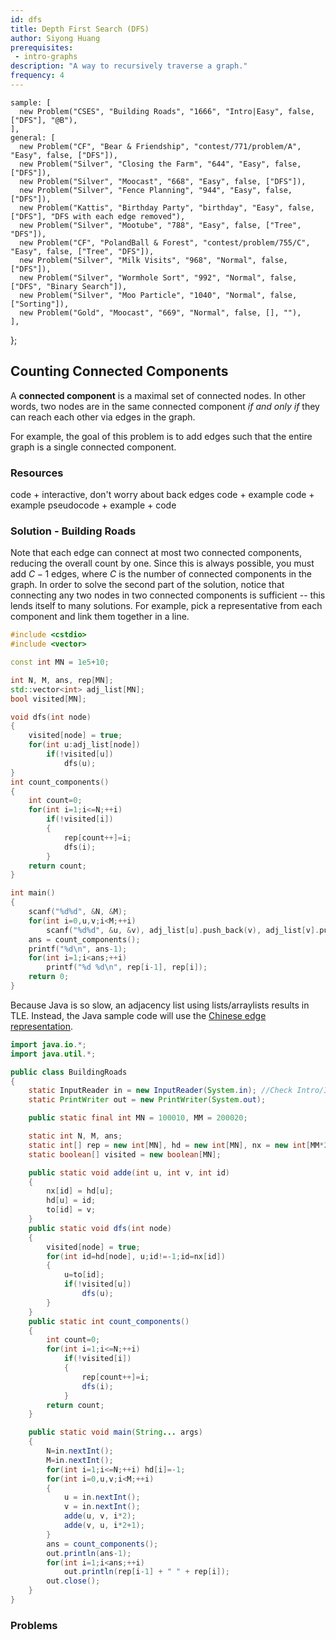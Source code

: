 ```yaml
---
id: dfs
title: Depth First Search (DFS)
author: Siyong Huang
prerequisites: 
 - intro-graphs
description: "A way to recursively traverse a graph."
frequency: 4
---
```



    sample: [
      new Problem("CSES", "Building Roads", "1666", "Intro|Easy", false, ["DFS"], "@B"),
    ],
    general: [
      new Problem("CF", "Bear & Friendship", "contest/771/problem/A", "Easy", false, ["DFS"]),
      new Problem("Silver", "Closing the Farm", "644", "Easy", false, ["DFS"]),
      new Problem("Silver", "Moocast", "668", "Easy", false, ["DFS"]),
      new Problem("Silver", "Fence Planning", "944", "Easy", false, ["DFS"]),
      new Problem("Kattis", "Birthday Party", "birthday", "Easy", false, ["DFS"], "DFS with each edge removed"),
      new Problem("Silver", "Mootube", "788", "Easy", false, ["Tree", "DFS"]),
      new Problem("CF", "PolandBall & Forest", "contest/problem/755/C", "Easy", false, ["Tree", "DFS"]),
      new Problem("Silver", "Milk Visits", "968", "Normal", false, ["DFS"]),
      new Problem("Silver", "Wormhole Sort", "992", "Normal", false, ["DFS", "Binary Search"]),
      new Problem("Silver", "Moo Particle", "1040", "Normal", false, ["Sorting"]),
      new Problem("Gold", "Moocast", "669", "Normal", false, [], ""),
    ],
};

<!-- new Problem("CSA", "Tree Reconstruction", "tree-construct", "Hard", false, ["Tree", "DFS"], "several cases"), 

not a good example
-->

## Counting Connected Components

A **connected component** is a maximal set of connected nodes.
In other words, two nodes are in the same connected component *if and only if* they can reach each other via edges in the graph.

<Problems problems={problems.sample} />

For example, the goal of this problem is to add edges such that the entire graph is a single connected component.

### Resources

<Resources>
  <Resource source="CSA" title="Depth First Search" url="depth_first_search" starred>code + interactive, don't worry about back edges</Resource>
  <Resource source="CPH" title="12.1 - DFS">code + example</Resource>
  <Resource source="IUSACO" title="10.4 - Depth First Search">code + example</Resource>
  <Resource source="PAPS" title="12.2 - Depth-First Search">pseudocode + example + code</Resource>
</Resources>

<!-- oops

   <Resource source="CPC" title="7 - Graphs 1" url="07_graphs_1">fast-paced</Resource>
   <Resource source="cp-algo" title="Depth First Search" url="graph/depth-first-search.html">hard to parse for a beginner</Resource> 
   <Resource source="TC" title="Graphs Section 2" url="introduction-to-graphs-and-their-data-structures-section-2"></Resource>

-->

### Solution - Building Roads

Note that each edge can connect at most two connected components, reducing the overall count by one.
Since this is always possible, you must add $C-1$ edges, where $C$ is the number of connected components in the graph.
In order to solve the second part of the solution, notice that connecting any two nodes in two connected components is sufficient -- this lends itself to many solutions.
For example, pick a representative from each component and link them together in a line. 

<!-- You don't want to add an edge between two nodes that are already connected. If you have N connected components (some of the resources should go over what those are), then adding an edge reduces it to N - 1 connected components. Everything is connected when there's 1 connected component. So the answer is (# connected components - 1). -->

<!-- Iterate through each node. If it has not been visited, visit it and all other nodes in its component. The number of times we perform the visiting operation is the number of connected components. -->

<LanguageSection>

<CPPSection>

<!-- Tested on CSES -->

```cpp
#include <cstdio>
#include <vector>

const int MN = 1e5+10;

int N, M, ans, rep[MN];
std::vector<int> adj_list[MN];
bool visited[MN];

void dfs(int node)
{
	visited[node] = true;
	for(int u:adj_list[node])
		if(!visited[u])
			dfs(u);
}
int count_components()
{
	int count=0;
	for(int i=1;i<=N;++i)
		if(!visited[i])
		{
			rep[count++]=i;
			dfs(i);
		}
	return count;
}

int main()
{
	scanf("%d%d", &N, &M);
	for(int i=0,u,v;i<M;++i)
		scanf("%d%d", &u, &v), adj_list[u].push_back(v), adj_list[v].push_back(u);
	ans = count_components();
	printf("%d\n", ans-1);
	for(int i=1;i<ans;++i)
		printf("%d %d\n", rep[i-1], rep[i]);
	return 0;
}
```

</CPPSection>

<JavaSection>

<Warning>

Because Java is so slow, an adjacency list using lists/arraylists results in TLE.
Instead, the Java sample code will use the [Chinese edge representation](https://codeforces.com/blog/entry/67883).

</Warning>

```java
import java.io.*;
import java.util.*;

public class BuildingRoads
{
	static InputReader in = new InputReader(System.in); //Check Intro/IO
	static PrintWriter out = new PrintWriter(System.out);

	public static final int MN = 100010, MM = 200020;

	static int N, M, ans;
	static int[] rep = new int[MN], hd = new int[MN], nx = new int[MM*2], to = new int[MM*2];
	static boolean[] visited = new boolean[MN];

	public static void adde(int u, int v, int id)
	{
		nx[id] = hd[u];
		hd[u] = id;
		to[id] = v;
	}
	public static void dfs(int node)
	{
		visited[node] = true;
		for(int id=hd[node], u;id!=-1;id=nx[id])
		{
			u=to[id];
			if(!visited[u])
				dfs(u);
		}
	}
	public static int count_components()
	{
		int count=0;
		for(int i=1;i<=N;++i)
			if(!visited[i])
			{
				rep[count++]=i;
				dfs(i);
			}
		return count;
	}

	public static void main(String... args)
	{
		N=in.nextInt();
		M=in.nextInt();
		for(int i=1;i<=N;++i) hd[i]=-1;
		for(int i=0,u,v;i<M;++i)
		{
			u = in.nextInt();
			v = in.nextInt();
			adde(u, v, i*2);
			adde(v, u, i*2+1);
		}
		ans = count_components();
		out.println(ans-1);
		for(int i=1;i<ans;++i)
			out.println(rep[i-1] + " " + rep[i]);
		out.close();
	}
}
```

</JavaSection>

</LanguageSection>


### Problems

<Problems problems={problems.general} />
